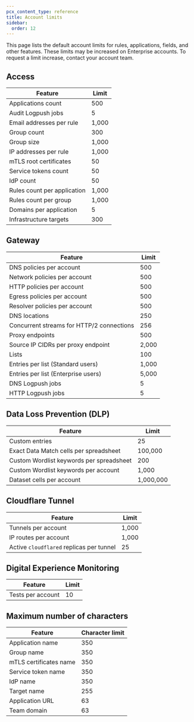 ```yaml
---
pcx_content_type: reference
title: Account limits
sidebar:
  order: 12
---
```


This page lists the default account limits for rules, applications, fields, and other features. These limits may be increased on Enterprise accounts. To request a limit increase, contact your account team.

## Access

| Feature                     | Limit |
| --------------------------- | ----- |
| Applications count          | 500   |
| Audit Logpush jobs          | 5     |
| Email addresses per rule    | 1,000 |
| Group count                 | 300   |
| Group size                  | 1,000 |
| IP addresses per rule       | 1,000 |
| mTLS root certificates      | 50    |
| Service tokens count        | 50    |
| IdP count                   | 50    |
| Rules count per application | 1,000 |
| Rules count per group       | 1,000 |
| Domains per application     | 5     |
| Infrastructure targets      | 300   |

## Gateway

| Feature                                   | Limit |
| ----------------------------------------- | ----- |
| DNS policies per account                  | 500   |
| Network policies per account              | 500   |
| HTTP policies per account                 | 500   |
| Egress policies per account               | 500   |
| Resolver policies per account             | 500   |
| DNS locations                             | 250   |
| Concurrent streams for HTTP/2 connections | 256   |
| Proxy endpoints                           | 500   |
| Source IP CIDRs per proxy endpoint        | 2,000 |
| Lists                                     | 100   |
| Entries per list (Standard users)         | 1,000 |
| Entries per list (Enterprise users)       | 5,000 |
| DNS Logpush jobs                          | 5     |
| HTTP Logpush jobs                         | 5     |

## Data Loss Prevention (DLP)

| Feature                                  | Limit     |
| ---------------------------------------- | --------- |
| Custom entries                           | 25        |
| Exact Data Match cells per spreadsheet   | 100,000   |
| Custom Wordlist keywords per spreadsheet | 200       |
| Custom Wordlist keywords per account     | 1,000     |
| Dataset cells per account                | 1,000,000 |

## Cloudflare Tunnel

| Feature                                  | Limit |
| ---------------------------------------- | ----- |
| Tunnels per account                      | 1,000 |
| IP routes per account                    | 1,000 |
| Active `cloudflared` replicas per tunnel | 25    |

## Digital Experience Monitoring

| Feature           | Limit |
| ----------------- | ----- |
| Tests per account | 10    |

## Maximum number of characters

| Feature                | Character limit |
| ---------------------- | --------------- |
| Application name       | 350             |
| Group name             | 350             |
| mTLS certificates name | 350             |
| Service token name     | 350             |
| IdP name               | 350             |
| Target name            | 255             |
| Application URL        | 63              |
| Team domain            | 63              |
